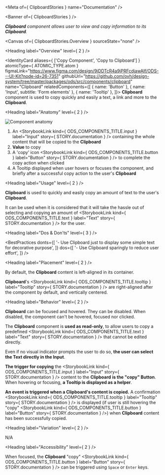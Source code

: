 
<Meta of={ ClipboardStories } name="Documentation" />

<Banner of={ ClipboardStories } />

_**Clipboard** component allows user to view and copy information to its **Clipboard**._

<Canvas of={ ClipboardStories.Overview } sourceState="none" />

<Heading label="Overview" level={ 2 } />

<IdentityCard aliases={ ['Copy Component', 'Copy to Clipboard'] }
              atomicType={ ATOMIC_TYPE.atom }
              figmaLink="https://www.figma.com/design/9jDDTcR4a9jPRFcdjawAlf/ODS---UI-Kit?node-id=26-7351"
              githubUrl="https://github.com/ovh/design-system/tree/master/packages/ods/src/components/clipboard"
              name="Clipboard"
              relatedComponents={[
                { name: 'Button' },
                { name: 'Input', subtitle: 'Form elements' },
                { name: 'Tooltip' },
              ]}>
  **Clipboard** component is used to copy quickly and easily a text, a link and more to the **Clipboard**.
</IdentityCard>

<Heading label="Anatomy" level={ 2 } />

![Component anatomy](components/clipboard/anatomy.png "Component anatomy")

1. An <StorybookLink kind={ ODS_COMPONENTS_TITLE.input } label="Input" story={ STORY.documentation } /> containing the whole content that will be copied to the **Clipboard**
2. **Value** to copy
3. A 'copy' icon <StorybookLink kind={ ODS_COMPONENTS_TITLE.button } label="Button" story={ STORY.documentation } /> to complete the copy action when clicked
4. A Tooltip displayed when user hovers or focuses the component, and briefly after a successful copy action to the user's **Clipboard**

<Heading label="Usage" level={ 2 } />

**Clipboard** is used to quickly and easily copy an amount of text to the user's **Clipboard**.

It can be used when it is considered that it will take the hassle out of selecting and copying an amount of <StorybookLink kind={ ODS_COMPONENTS_TITLE.text } label="Text" story={ STORY.documentation } /> for the user.

<Heading label="Dos & Don'ts" level={ 3 } />

<BestPractices
  donts={[
    '- Use Clipboard just to display some simple text for decorative purpose',
  ]}
  dos={[
    '- Use Clipboard sparingly to reduce user effort',
  ]}
/>

<Heading label="Placement" level={ 2 } />

By default, the **Clipboard** content is left-aligned in its container.

**Clipboard**'s <StorybookLink kind={ ODS_COMPONENTS_TITLE.tooltip } label="Tooltip" story={ STORY.documentation } /> are right-aligned after the component by default, and vertically centered.

<Heading label="Behavior" level={ 2 } />

**Clipboard** can be focused and hovered. They can be disabled.
When disabled, the component can't be hovered, focused nor clicked.

The **Clipboard** component is **used as read-only**, to allow users to copy a predefined <StorybookLink kind={ ODS_COMPONENTS_TITLE.text } label="Text" story={ STORY.documentation } /> that cannot be edited directly.

Even if no visual indicator prompts the user to do so, **the user can select the Text directly in the Input**.

**The trigger for copying** the <StorybookLink kind={ ODS_COMPONENTS_TITLE.input } label="Input" story={ STORY.documentation } /> content to the **Clipboard** **is the "copy" Button**.
When hovering or focusing, **a Tooltip is displayed as a helper**.

**An event is triggered when a Clipboard's content is copied.**
A confirmation <StorybookLink kind={ ODS_COMPONENTS_TITLE.tooltip } label="Tooltip" story={ STORY.documentation } /> is displayed (if user is still hovering the "copy" <StorybookLink kind={ ODS_COMPONENTS_TITLE.button } label="Button" story={ STORY.documentation } />) when **Clipboard** content has been successfully copied.

<Heading label="Variation" level={ 2 } />

N/A

<Heading label="Accessibility" level={ 2 } />

When focused, the **Clipboard** "copy" <StorybookLink kind={ ODS_COMPONENTS_TITLE.button } label="Button" story={ STORY.documentation } /> can be triggered using `Space` or `Enter` keys.
